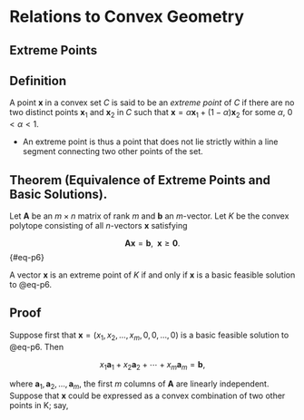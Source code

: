 # Relations to Convex Geometry

## Extreme Points {.smaller}

::: {.callout-tip icon=false}
## Definition
A point $\bm{x}$ in a convex set $C$ is said to be an _extreme point_ of $C$ if
there are no two distinct points $\bm{x}_1$ and $\bm{x}_2$ in $C$ such that
$\bm{x} = \alpha \bm{x}_1 + (1-\alpha)\bm{x}_2$ for some $\alpha$, $0 < \alpha <
1$.
:::

* An extreme point is thus a point that does not lie strictly within a line
segment connecting two other points of the set.

::: {.callout-tip icon=false}
## Theorem (Equivalence of Extreme Points and Basic Solutions).
Let $\bm{A}$ be an $m \times n$ matrix of rank $m$ and $\bm{b}$ an $m$-vector.
Let $K$ be the convex polytope consisting of all $n$-vectors $\bm{x}$ satisfying 

$$ \bm{Ax} = \bm{b}, \;\; \bm{x} \geq \bm{0}. $$ {#eq-p6}

A vector $\bm{x}$ is an extreme point of $K$ if and only if $\bm{x}$ is a basic
feasible solution to @eq-p6.
:::

::: {.callout-note icon=false}
## Proof
Suppose first that $\bm{x} = (x_1, x_2, \ldots, x_m, 0, 0, \ldots, 0)$ is a
basic feasible solution to @eq-p6. Then 

$$ x_1 \bm{a}_1 + x_2\bm{a}_2 + \cdots + x_m\bm{a}_m = \bm{b}, $$ 

where $\bm{a}_1, \bm{a}_2, \ldots, \bm{a}_m$, the first $m$ columns of $\bm{A}$
are linearly independent. Suppose that $\bm{x}$ could be expressed as a convex
combination of two other points in K; say,
:::
